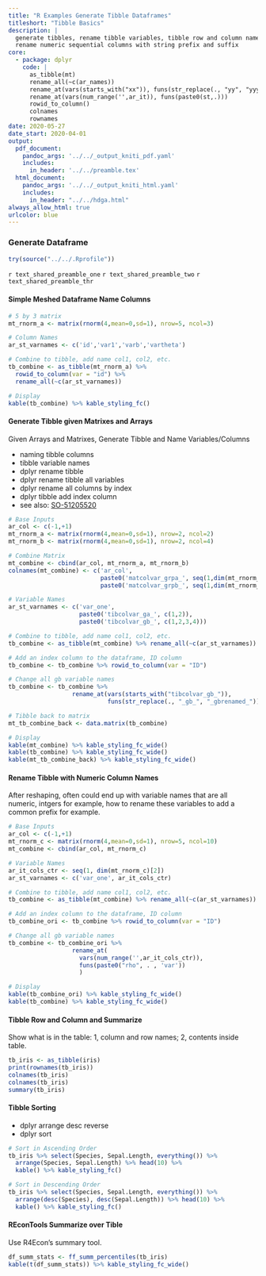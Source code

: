 ```yaml
---
title: "R Examples Generate Tibble Dataframes"
titleshort: "Tibble Basics"
description: |
  generate tibbles, rename tibble variables, tibble row and column names
  rename numeric sequential columns with string prefix and suffix
core:
  - package: dplyr
    code: |
      as_tibble(mt)
      rename_all(~c(ar_names))
      rename_at(vars(starts_with("xx")), funs(str_replace(., "yy", "yyyy"))
      rename_at(vars(num_range('',ar_it)), funs(paste0(st,.)))
      rowid_to_column()
      colnames
      rownames
date: 2020-05-27
date_start: 2020-04-01
output:
  pdf_document:
    pandoc_args: '../../_output_kniti_pdf.yaml'
    includes:
      in_header: '../../preamble.tex'
  html_document:
    pandoc_args: '../../_output_kniti_html.yaml'
    includes:
      in_header: "../../hdga.html"
always_allow_html: true
urlcolor: blue
---
```


<!-- includes:
  in_header: ../../preamble.tex -->

### Generate Dataframe

```r
try(source("../../.Rprofile"))
```

`r text_shared_preamble_one`
`r text_shared_preamble_two`
`r text_shared_preamble_thr`

#### Simple Meshed Dataframe Name Columns

```r
# 5 by 3 matrix
mt_rnorm_a <- matrix(rnorm(4,mean=0,sd=1), nrow=5, ncol=3)

# Column Names
ar_st_varnames <- c('id','var1','varb','vartheta')

# Combine to tibble, add name col1, col2, etc.
tb_combine <- as_tibble(mt_rnorm_a) %>%
  rowid_to_column(var = "id") %>%
  rename_all(~c(ar_st_varnames))

# Display
kable(tb_combine) %>% kable_styling_fc()
```

#### Generate Tibble given Matrixes and Arrays

Given Arrays and Matrixes, Generate Tibble and Name Variables/Columns

- naming tibble columns
- tibble variable names
- dplyr rename tibble
- dplyr rename tibble all variables
- dplyr rename all columns by index
- dplyr tibble add index column
- see also: [SO-51205520](https://stackoverflow.com/questions/45535157/difference-between-dplyrrename-and-dplyrrename-all)

```r
# Base Inputs
ar_col <- c(-1,+1)
mt_rnorm_a <- matrix(rnorm(4,mean=0,sd=1), nrow=2, ncol=2)
mt_rnorm_b <- matrix(rnorm(4,mean=0,sd=1), nrow=2, ncol=4)

# Combine Matrix
mt_combine <- cbind(ar_col, mt_rnorm_a, mt_rnorm_b)
colnames(mt_combine) <- c('ar_col',
                          paste0('matcolvar_grpa_', seq(1,dim(mt_rnorm_a)[2])),
                          paste0('matcolvar_grpb_', seq(1,dim(mt_rnorm_b)[2])))

# Variable Names
ar_st_varnames <- c('var_one',
                    paste0('tibcolvar_ga_', c(1,2)),
                    paste0('tibcolvar_gb_', c(1,2,3,4)))

# Combine to tibble, add name col1, col2, etc.
tb_combine <- as_tibble(mt_combine) %>% rename_all(~c(ar_st_varnames))

# Add an index column to the dataframe, ID column
tb_combine <- tb_combine %>% rowid_to_column(var = "ID")

# Change all gb variable names
tb_combine <- tb_combine %>%
                  rename_at(vars(starts_with("tibcolvar_gb_")),
                            funs(str_replace(., "_gb_", "_gbrenamed_")))

# Tibble back to matrix
mt_tb_combine_back <- data.matrix(tb_combine)

# Display
kable(mt_combine) %>% kable_styling_fc_wide()
kable(tb_combine) %>% kable_styling_fc_wide()
kable(mt_tb_combine_back) %>% kable_styling_fc_wide()
```

#### Rename Tibble with Numeric Column Names

After reshaping, often could end up with variable names that are all numeric, intgers for example, how to rename these variables to add a common prefix for example.

```r
# Base Inputs
ar_col <- c(-1,+1)
mt_rnorm_c <- matrix(rnorm(4,mean=0,sd=1), nrow=5, ncol=10)
mt_combine <- cbind(ar_col, mt_rnorm_c)

# Variable Names
ar_it_cols_ctr <- seq(1, dim(mt_rnorm_c)[2])
ar_st_varnames <- c('var_one', ar_it_cols_ctr)

# Combine to tibble, add name col1, col2, etc.
tb_combine <- as_tibble(mt_combine) %>% rename_all(~c(ar_st_varnames))

# Add an index column to the dataframe, ID column
tb_combine_ori <- tb_combine %>% rowid_to_column(var = "ID")

# Change all gb variable names
tb_combine <- tb_combine_ori %>%
                  rename_at(
                    vars(num_range('',ar_it_cols_ctr)),
                    funs(paste0("rho", . , 'var'))
                    )

# Display
kable(tb_combine_ori) %>% kable_styling_fc_wide()
kable(tb_combine) %>% kable_styling_fc_wide()
```

#### Tibble Row and Column and Summarize
Show what is in the table: 1, column and row names; 2, contents inside table.

```r
tb_iris <- as_tibble(iris)
print(rownames(tb_iris))
colnames(tb_iris)
colnames(tb_iris)
summary(tb_iris)
```

#### Tibble Sorting

- dplyr arrange desc reverse
- dplyr sort

```r
# Sort in Ascending Order
tb_iris %>% select(Species, Sepal.Length, everything()) %>%
  arrange(Species, Sepal.Length) %>% head(10) %>%
  kable() %>% kable_styling_fc()

# Sort in Descending Order
tb_iris %>% select(Species, Sepal.Length, everything()) %>%
  arrange(desc(Species), desc(Sepal.Length)) %>% head(10) %>%
  kable() %>% kable_styling_fc()
```

#### REconTools Summarize over Tible

Use R4Econ's summary tool.

```r
df_summ_stats <- ff_summ_percentiles(tb_iris)
kable(t(df_summ_stats)) %>% kable_styling_fc_wide()
```
